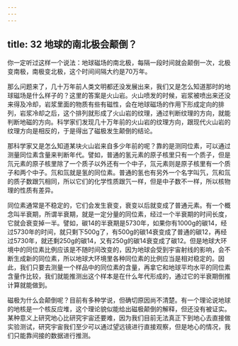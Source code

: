 ```yaml
---
---
---
```

title: 32 地球的南北极会颠倒？
---




你一定听过这样一个说法：地球磁场的南北极，每隔一段时间就会颠倒一次，北极变南极，南极变北极，这个时间间隔大约是70万年。

那么问题来了，几十万年前人类文明都还没发展出来，我们又是怎么知道那时的地球磁场是什么样子的？这里的答案是火山岩。火山喷发的时候，岩浆被喷出来还没来得及冷却，岩浆里面的物质有些有磁性，会在地球磁场的作用下形成定向的排列，岩浆冷却之后，这个排列就形成了火山岩的纹理，通过判断纹理的方向，就能判断地磁的方向。科学家们发现几十万年前的火山岩的纹理方向，跟现代火山岩的纹理方向是相反的，于是得出了磁极发生颠倒的结论。

那科学家又是怎么知道某块火山岩来自多少年前的呢？靠的是测同位素，可以通过测量同位素含量来判断年代。譬如，普通的氢元素的原子核里只有一个质子，但是氘元素的原子核里除了一个质子以外还有一个中子，氚元素则是原子核里有一个质子和两个中子。氘和氚就是氢的同位素。普通的氢也有另外一个名字叫氕，氘和氚的质子数跟氕相同，所以它们的化学性质跟氕一样，但是中子数不一样，所以核物理的性质有差异。

同位素通常是不稳定的，它们会发生衰变，衰变以后就变成了普通元素。有一个概念叫半衰期，所谓半衰期，就是一定分量的同位素，经过一个半衰期的时间长度，它就会衰变掉一半。譬如，碳14的半衰期是5730年，如果你有1000g的碳14，经过5730年的时间，就只剩下500g了，有500g的碳14衰变成了普通的碳12，再经过5730年，就还剩250g的碳14，又有250g的碳14衰变成了碳12。但是地球大环境中的同位素比例应该是不随时间改变的，因为地球会受到宇宙射线的影响，会不断生成新的同位素，所以地球大环境里各种同位素的比例应当是相对稳定的。因此，我们只要去测量一个样品中的同位素的含量，再拿它和地球平均水平的同位素含量作比较，我们就能推测出这个样本是在什么年代形成的，通过它的半衰期倒推计算就能做到。

磁极为什么会颠倒呢？目前有多种学说，但确切原因尚不清楚。有一个理论说地球的地核是一个核反应堆，这个理论貌似能给出磁极颠倒的解释，但还没有被证实。某种意义上研究地心比研究宇宙还要难，因为我们目前无法真正下到地心去直接做实验测试，研究宇宙我们至少可以通过望远镜进行直接观察，但是地心的情况，我们只能靠间接的数据进行推测。